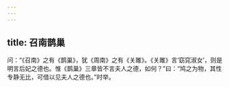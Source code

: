 ```yaml
---
---
---
```

title: 召南鹊巢
---







问：“《召南》之有《鹊巢》，犹《周南》之有《关雎》。《关雎》言‘窈窕淑女’，则是明言后妃之德也。惟《鹊巢》三章皆不言夫人之德，如何？”曰：“鸠之为物，其性专静无比，可借以见夫人之德也。”时举。